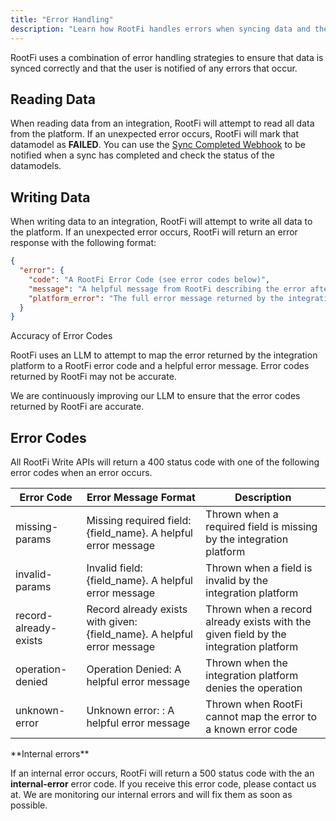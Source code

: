 ```yaml
---
title: "Error Handling"
description: "Learn how RootFi handles errors when syncing data and the types of errors that can occur."
---
```


RootFi uses a combination of error handling strategies to ensure that data is synced correctly and that the user is notified of any errors that occur.

## Reading Data

When reading data from an integration, RootFi will attempt to read all data from the platform. If an unexpected error occurs, RootFi will mark that datamodel as **FAILED**. You can use the [Sync Completed Webhook](webhooks#sync-completed-webhook) to be notified when a sync has completed and check the status of the datamodels.

## Writing Data

When writing data to an integration, RootFi will attempt to write all data to the platform. If an unexpected error occurs, RootFi will return an error response with the following format:

```json
{
  "error": {
    "code": "A RootFi Error Code (see error codes below)",
    "message": "A helpful message from RootFi describing the error after trying to parse the platform_error",
    "platform_error": "The full error message returned by the integration platform"
  }
}
```

<Note>
Accuracy of Error Codes

RootFi uses an LLM to attempt to map the error returned by the integration platform to a RootFi error code and a helpful error message. Error codes returned by RootFi may not be accurate.

We are continuously improving our LLM to ensure that the error codes returned by RootFi are accurate.

</Note>

## Error Codes

All RootFi Write APIs will return a 400 status code with one of the following error codes when an error occurs.

| Error Code            | Error Message Format                                                     | Description                                                                          |
| --------------------- | ------------------------------------------------------------------------ | ------------------------------------------------------------------------------------ |
| missing-params        | Missing required field: \{field_name}. A helpful error message           | Thrown when a required field is missing by the integration platform                  |
| invalid-params        | Invalid field: \{field_name}. A helpful error message                    | Thrown when a field is invalid by the integration platform                           |
| record-already-exists | Record already exists with given: \{field_name}. A helpful error message | Thrown when a record already exists with the given field by the integration platform |
| operation-denied      | Operation Denied: A helpful error message                                | Thrown when the integration platform denies the operation                            |
| unknown-error         | Unknown error: : A helpful error message                                 | Thrown when RootFi cannot map the error to a known error code                        |

<Warning>
**Internal errors**

If an internal error occurs, RootFi will return a 500 status code with the an **internal-error** error code.
If you receive this error code, please contact us at. We are monitoring our internal errors and will fix them as soon as possible.

</Warning>
